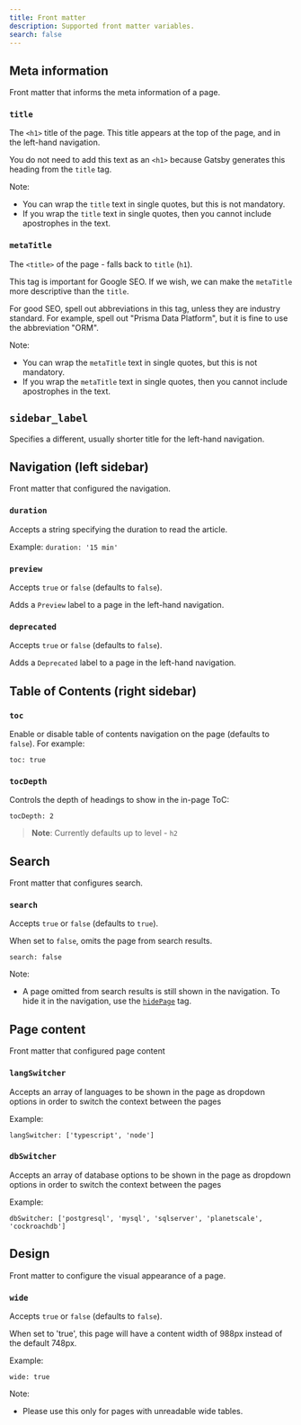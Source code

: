 ```yaml
---
title: Front matter
description: Supported front matter variables.
search: false
---
```


<TopBlock title={frontMatter.title}></TopBlock>

## Meta information

Front matter that informs the meta information of a page.

### `title`

The `<h1>` title of the page. This title appears at the top of the page, and in the left-hand navigation.

You do not need to add this text as an `<h1>` because Gatsby generates this heading from the `title` tag.

Note:

- You can wrap the `title` text in single quotes, but this is not mandatory.
- If you wrap the `title` text in single quotes, then you cannot include apostrophes in the text.

### `metaTitle`

The `<title>` of the page - falls back to `title` (`h1`).

This tag is important for Google SEO. If we wish, we can make the `metaTitle` more descriptive than the `title`.

For good SEO, spell out abbreviations in this tag, unless they are industry standard. For example, spell out "Prisma Data Platform", but it is fine to use the abbreviation "ORM".

Note:

- You can wrap the `metaTitle` text in single quotes, but this is not mandatory.
- If you wrap the `metaTitle` text in single quotes, then you cannot include apostrophes in the text.

## `sidebar_label`

Specifies a different, usually shorter title for the left-hand navigation.

## Navigation (left sidebar)

Front matter that configured the navigation.

### `duration`

Accepts a string specifying the duration to read the article.

Example: `duration: '15 min'`

### `preview`

Accepts `true` or `false` (defaults to `false`).

Adds a `Preview` label to a page in the left-hand navigation.

### `deprecated`

Accepts `true` or `false` (defaults to `false`).

Adds a `Deprecated` label to a page in the left-hand navigation.

## Table of Contents (right sidebar)

### `toc`

Enable or disable table of contents navigation on the page (defaults to `false`). For example:

```
toc: true
```

### `tocDepth`

Controls the depth of headings to show in the in-page ToC:

```
tocDepth: 2
```

> **Note**: Currently defaults up to level - `h2`

## Search

Front matter that configures search.

### `search`

Accepts `true` or `false` (defaults to `true`).

When set to `false`, omits the page from search results.

```
search: false
```

Note:

- A page omitted from search results is still shown in the navigation. To hide it in the navigation, use the [`hidePage`](#hidepage) tag.

## Page content

Front matter that configured page content

### `langSwitcher`

Accepts an array of languages to be shown in the page as dropdown options in order to switch the context between the pages

Example:

```
langSwitcher: ['typescript', 'node']
```

### `dbSwitcher`

Accepts an array of database options to be shown in the page as dropdown options in order to switch the context between the pages

Example:

```
dbSwitcher: ['postgresql', 'mysql', 'sqlserver', 'planetscale', 'cockroachdb']
```

## Design

Front matter to configure the visual appearance of a page.

### `wide`

Accepts `true` or `false` (defaults to `false`).

When set to 'true', this page will have a content width of 988px instead of the default 748px.

Example:

```
wide: true
```

Note:

- Please use this only for pages with unreadable wide tables.
